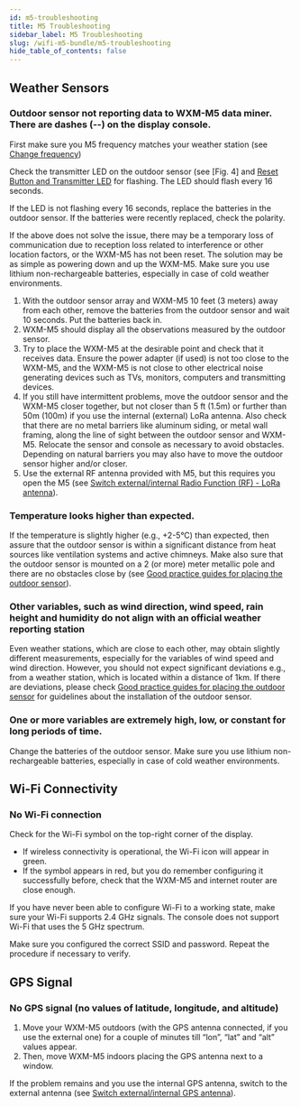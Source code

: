```yaml
---
id: m5-troubleshooting
title: M5 Troubleshooting
sidebar_label: M5 Troubleshooting
slug: /wifi-m5-bundle/m5-troubleshooting
hide_table_of_contents: false
---
```


## Weather Sensors

### Outdoor sensor not reporting data to WXM-M5 data miner. There are dashes (--) on the display console.

First make sure you M5 frequency matches your weather station (see [Change frequency](/wxm-devices/wifi-m5-bundle/setup-m5##change--frequency))

Check the transmitter LED on the outdoor sensor (see [Fig. 4] and [Reset Button and Transmitter LED](/wxm-devices/wifi-m5-bundle/setup-weather-station#reset-button-and-transmitter-led) for flashing.
The LED should flash every 16 seconds.

If the LED is not flashing every 16 seconds, replace the batteries in the outdoor sensor.
If the batteries were recently replaced, check the polarity.

If the above does not solve the issue, there may be a temporary loss of communication due to reception loss related to interference or other location factors, or the WXM-M5 has not been reset.
The solution may be as simple as powering down and up the WXM-M5. Make sure you use lithium non-rechargeable batteries, especially in case of cold weather environments.

1. With the outdoor sensor array and WXM-M5 10 feet (3 meters) away from each other,
   remove the batteries from the outdoor sensor and wait 10 seconds. Put the batteries back in.
1. WXM-M5 should display all the observations measured by the outdoor sensor.
1. Try to place the WXM-M5 at the desirable point and check that it receives data.
   Ensure the power adapter (if used) is not too close to the WXM-M5, and the WXM-M5 is not close to other electrical noise generating devices
   such as TVs, monitors, computers and transmitting devices.
1. If you still have intermittent problems, move the outdoor sensor and the WXM-M5 closer together,
   but not closer than 5 ft (1.5m) or further than 50m (100m) if you use the internal (external) LoRa antenna.
   Also check that there are no metal barriers like aluminum siding,
   or metal wall framing, along the line of sight between the outdoor sensor and WXM-M5.
   Relocate the sensor and console as necessary to avoid obstacles.
   Depending on natural barriers you may also have to move the outdoor sensor higher and/or closer.
1. Use the external RF antenna provided with M5, but this requires you open the M5 (see [Switch external/internal Radio Function (RF) - LoRa antenna](/wxm-devices/wifi-m5-bundle/setup-m5##switch-externalinternal-radio-function-rf---lora-antenna)).

### Temperature looks higher than expected.

If the temperature is slightly higher (e.g., +2-5°C) than expected,
then assure that the outdoor sensor is within a significant distance from heat sources
like ventilation systems and active chimneys.
Make also sure that the outdoor sensor is mounted on a 2 (or more) meter metallic pole and there are no obstacles close by (see [Good practice guides for placing the outdoor sensor](/wxm-devices/wifi-m5-bundle/setup-weather-station#good-practice-guides-for-placing-the-outdoor-sensor)).

### Other variables, such as wind direction, wind speed, rain height and humidity do not align with an official weather reporting station

Even weather stations, which are close to each other, may obtain slightly different measurements,
especially for the variables of wind speed and wind direction. However, you should not expect significant deviations
e.g., from a weather station, which is located within a distance of 1km.
If there are deviations, please check [Good practice guides for placing the outdoor sensor](/wxm-devices/wifi-m5-bundle/setup-weather-station#good-practice-guides-for-placing-the-outdoor-sensor) for guidelines about the installation of the outdoor sensor.

### One or more variables are extremely high, low, or constant for long periods of time.

Change the batteries of the outdoor sensor. Make sure you use lithium non-rechargeable batteries, especially in case of cold weather environments.

## Wi-Fi Connectivity

### No Wi-Fi connection

Check for the Wi-Fi symbol on the top-right corner of the display.

- If wireless connectivity is operational, the Wi-Fi icon will appear in green.
- If the symbol appears in red, but you do remember configuring it successfully before, check that the WXM-M5 and internet router are close enough.

If you have never been able to configure Wi-Fi to a working state, make sure your Wi-Fi supports 2.4 GHz signals. The console does not support Wi-Fi that uses the 5 GHz spectrum.

Make sure you configured the correct SSID and password. Repeat the procedure if necessary to verify.

## GPS Signal

### No GPS signal (no values of latitude, longitude, and altitude)

1. Move your WXM-M5 outdoors (with the GPS antenna connected, if you use the external one)
   for a couple of minutes till “lon”, “lat” and “alt” values appear.
1. Then, move WXM-M5 indoors placing the GPS antenna next to a window.

If the problem remains and you use the internal GPS antenna, switch to the external antenna (see [Switch external/internal GPS antenna](/wxm-devices/wifi-m5-bundle/setup-m5#switch-externalinternal-gps-antenna)).
